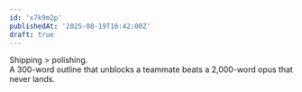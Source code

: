 ```yaml
---
id: 'x7k9m2p'
publishedAt: '2025-08-19T16:42:00Z'
draft: true
---
```


Shipping > polishing.  
A 300-word outline that unblocks a teammate beats a 2,000-word opus that never lands.
